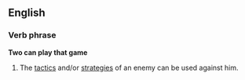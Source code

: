 ==English==
===Verb phrase===
'''Two can play that game'''

# {{idiom}} The [[tactics]] and/or [[strategies]] of an enemy can be used against him.